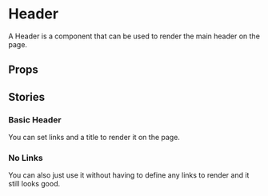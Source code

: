 
<Meta of={HeaderStories} />

# Header

A Header is a component that can be used to render the main header on the page.

<Primary />

## Props 

<Controls />

## Stories

### Basic Header

You can set links and a title to render it on the page.

<Story of={HeaderStories.BasicHeader} />

### No Links

You can also just use it without having to define any links to render and it still looks good.

<Story of={HeaderStories.NoLinks} />
